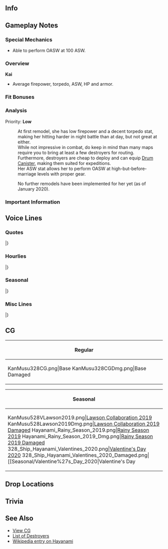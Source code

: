 ==Info==
{{KanmusuInfo|ID=328}}
{{KanmusuInfo|ID=328a}}

==Gameplay Notes==
===Special Mechanics===
* Able to perform OASW at 100 ASW.

===Overview===
'''Kai'''
* Average firepower, torpedo, ASW, HP and armor.  

===Fit Bonuses===
{{:{{BASEPAGENAME}}/Equipment Bonuses}}
{{clear}}

===Analysis===
Priority: '''Low'''

:At first remodel, she has low firepower and a decent torpedo stat, making her hitting harder in night battle than at day, but not great at either.
:While not impressive in combat, do keep in mind than many maps require you to bring at least a few destroyers for routing.
:Furthermore, destroyers are cheap to deploy and can equip [[Drum Canister]], making them suited for expeditions.
:Her ASW stat allows her to perform OASW at high-but-before-marriage levels with proper gear.


:No further remodels have been implemented for her yet (as of January 2020).

===Important Information===

==Voice Lines==
===Quotes===
{{ShipquoteHeader}}
{{ShipquoteKai
|scenario = Introduction
|origin = お姉ちゃん、司令、お疲れ様。夕雲型十二番艦、早波、参りました。
|translation = Onee-chan, Commander; thank you. 12th ship of the Yuugumo-class, Hayanami, has arrived.
|audio = Hayanami Introduction.mp3
}}
{{ShipquoteKai
|scenario = Introduction
|kai = yes
|origin = お姉ちゃん、司令、お疲れ様。夕雲型十二番艦、早波、今日も参りました。
|translation = Onee-chan, Commander; thank you. 12th ship of the Yuugumo-class, Hayanami, has arrived today too.
|audio = Hayanami Kai Introduction.mp3
}}
{{ShipquoteKai
|scenario = Library
|origin = 私、夕雲型駆逐艦、その十二番艦、早波。そうです、藤波お姉ちゃんの妹です。第二水雷戦隊と一翼として、護衛や哨戒はもちろん、輸送作戦だって、頑張りました。えぇ、タウイ？対潜哨戒？うーん、今度は負けないもん！お姉ちゃん、司令、見てて！
|translation = I'm the 12th ship of the Yuugumo-class destroyers, Hayanami. That's right, I'm Fujinami-oneechan's little sister. As part of the 2nd Torpedo Squadron, I did my best with escorts, patrols and even transport operations. Eh, Tawi? Anti-submarine patrols? No, I won't lose this time!<ref>She was sunk by [https://en.wikipedia.org/wiki/USS_Harder_(SS-257) USS Harder] while on ASW patrol around Tawi-Tawi.</ref> Onee-chan, Commander; just watch!
|audio = Hayanami Library.mp3
}}
{{ShipquoteKai
|scenario = Secretary 1
|origin = お姉ちゃん、じゃなかった…司令、何？
|translation = Onee-chan, no wait... Commander, what is it?
|audio = Hayanami Secretary 1.mp3
}}
{{ShipquoteKai
|scenario = Secretary 2
|origin = あぁ、あたしも忙しいです。本当です。
|translation = Ah, I'm busy too. It's true.
|audio = Hayanami Secretary 2.mp3
}}
{{ShipquoteKai
|scenario = Secretary 2
|kai = yes
|origin = 私も、結構やるでしょう？…えぇ？…もう、やれるもん！
|translation = I'm pretty good at this too right? ...Eh? ...Jeez, I can do it!
|audio = Hayanami Kai Secretary 2.mp3
}}
{{ShipquoteKai
|scenario = Secretary 3
|origin = お姉ちゃん、これなんですけど…あぁ、なるほど、そうっか。さすが私の藤な…お姉ちゃん。頼もしいです。あぁ、司令。えい、私の自慢のお姉ちゃんです。
|translation = Onee-chan, about this... Ah, I see, so that's it. As expected of my Fujina... my onee-chan. Ah, Commander. Yes, she's the onee-chan I'm proud of.
|audio = Hayanami Secretary 3.mp3
}}
{{ShipquoteKai
|scenario = Secretary Idle
|origin = ん、そこは…そこは、危ないよ、涼波お姉ちゃん。逃げて…逃げないと……はぁ、はぁ、夢…夢か……あぁ、お姉ちゃん、司令、えっと、私、なにか？……うーん、そうっか。私、ちょっと顔洗らってくる
|translation = Ngh, that... that place is dangerous, Suzunami-oneechan. Run... if you don't... *heavy breathing* A dream... It was just a dream... Ah, onee-chan, Commander; Uhmm, did you need something? ...No, I see. I'll go wash my face a bit.
|audio = Hayanami Idle.mp3
}}
{{ShipquoteKai
|scenario = Secretary (Married)
|origin = 司令、お姉ちゃんのついでね、お茶入れたよ。はい、これ。ついでのついでに羊羹も切っておいたから。まじついでだから。うん、そう。特に気にしないで。
|translation = Commader, since I made some tea for onee-chan. Here you go. Also while I'm at it, I cut some youkan too. It's really just because I was already making some. Yup, that's right. So don't mind me.
|audio = Hayanami Secretary Married.mp3
}}
{{ShipquoteKai
|scenario = Wedding
|origin = 司令、私呼んだ？えぇ、お姉ちゃん？うーん、知らない。遠征かな？えぇ、扉閉めるの？なんで？…何この箱？早波に？……じゃぁ、開けるよ？くぅ…何これ？えぇ、私？私に！？…うそ、私？私に？本当に！？…やった！
|translation = Commander, did you call me? Eh, onee-chan? No, I don't know where she is. Maybe she's on an expedition? Eh, shut the door? Why? ...What's this box? Is it for me? ...I'll open it ok? Huh... what's this? Eh, me? It's for me!? ...No way, for me? It's for me? Really!? ...Yay!
|audio = Hayanami Wedding.mp3
}}
{{ShipquoteKai
|scenario = Player's Score
|origin = お姉ちゃん、情報でしょう？あぁ、あたしが持ってくるから。…あぁ、これが…よっく…うわぁ…わわぁ…あぁ、し、司令？あ、ありがとう。
|translation = Onee-chan, you want information? Ah, I'll go fetch it. ...Ah, here it is... Hup... Whoa... whoaaaa... Ah, Co-commander? Th-thank you.
|audio = Hayanami Looking At Scores.mp3
}}
{{ShipquoteKai
|scenario = Joining the Fleet
|origin = 第三十二駆逐隊、早波、抜錨！お姉ちゃん、司令、行きます。
|translation = 32nd Destroyer Division, Hayanami, setting sail! Onee-chan, Commander; I'm off.
|audio = Hayanami Joining A Fleet.mp3
}}
{{ShipquoteKai
|scenario = Equipment 1
|origin = これか？つかえる？
|translation = This? Can I use it?
|audio = Hayanami Equipment 1.mp3
}}
{{ShipquoteKai
|scenario = Equipment 1
|kai = yes
|origin = 良さそう？使えるね。
|translation = Looks good? I can use this.
|audio = Hayanami Kai Equipment 1.mp3
}}
{{ShipquoteKai
|scenario = Equipment 2
|origin = んー。まあ、あったほうがいいよね。
|translation = Hmmm. Well, it's better than nothing.
|audio = Hayanami Equipment 2.mp3
}}
{{ShipquoteKai
|scenario = Equipment 3
|origin = お姉ちゃん、見てみて。
|translation = Onee-chan, take a look at this.
|audio = Hayanami Equipment 3.mp3
}}
{{ShipquoteKai
|scenario = Supply
|origin = ごちそうさまでした。
|translation = Thanks for the meal.
|audio = Hayanami Supply.mp3
}}
{{ShipquoteKai
|scenario = Docking (Minor Damage)
|origin = も、もうー、早波、少しお風呂入てもいい？司令、いいよね？
|translation = J-jeeez, can I take a short bath? Commander, can I?
|audio = Hayanami Docking Minor.mp3
}}
{{ShipquoteKai
|scenario = Docking (Major Damage)
|origin = あれ、先に誰か入てる？もしかして、お姉ちゃん！？あ、あたしも入る！よいっしょ…あ、あの！
|translation = Huh, did someone get in first? Could it be, onee-chan!? I-I'll get in too! There we go... Uh-umm!
|audio = Hayanami Docking Major.mp3
}}
{{ShipquoteKai
|scenario = Construction
|origin = できたみたい。
|translation = Looks like it's done.
|audio = Hayanami Construction.mp3
}}
{{ShipquoteKai
|scenario = Returning from Sortie
|origin = ただいまお姉ちゃん。早波、戻りました。
|translation = I'm home, onee-chan. I've returned.
|audio = Hayanami Returning From Sortie.mp3
}}
{{ShipquoteKai
|scenario = Returning from Sortie
|kai = yes
|origin = ただいまお姉ちゃん。早波、戻りました。
|translation = I'm home, onee-chan. I've returned.<ref>It's the same line with different inflection.</ref>
|audio = Hayanami Kai Returning From Sortie.mp3
}}
{{ShipquoteKai
|scenario = Starting a Sortie
|origin = こ、こう見えても、第二水雷戦隊所属です。夕雲型駆逐艦、早波、出撃です！
|translation = I-I may not look it but I'm still a member of the 2nd Torpedo Squadron. Yuugumo-class destroyer, Hayanami, sortieing!
|audio = Hayanami Starting A Sortie.mp3
}}
{{ShipquoteKai
|scenario = Starting a Battle
|origin = お姉ちゃん、見つけたから。艦隊、合戦用意です。私、負けません！
|translation = Onee-chan, we've spotted them. Fleet, ready for battle. I won't lose!
|audio = Hayanami Battle Start.mp3
}}
{{ShipquoteKai
|scenario = Attack
|origin = 私、負けないもん。
|translation = I won't lose.
|audio = Hayanami Attack.mp3
}}
{{ShipquoteKai
|scenario = Night Battle Attack 
|origin = あそこだ。見つけた。ーてぇ！
|translation = There they are. I see them. Fire!
|audio = Hayanami Night Attack.mp3
}}
{{ShipquoteKai
|scenario = Night Battle Attack 
|kai = yes
|origin =  あそこだ。見つけたから、逃さない！
|translation = There they are. Now that we've found them, don't let them escape!
|audio = Hayanami Kai Night Attack.mp3
}}
{{ShipquoteKai
|scenario = Night Battle
|origin = 追っかけちゃおう。艦隊、夜戦追撃、やっちゃえます！
|translation = Let's go after them. Fleet, begin the night battle pursuit!
|audio = Hayanami Night Battle.mp3
}}
{{ShipquoteKai
|scenario = MVP
|origin = 見てみて、お姉ちゃん、私が、早波が、一番だって！えへへぇ。やった！司令、ありがとう。みんなにも自慢してくるね。やった。
|translation = Check this out, onee-chan; I'm number one! Ehehe. Hooray! Commander, thank you. I'm proud of everyone too. Hooray.
|audio = Hayanami MVP.mp3
}}
{{ShipquoteKai
|scenario = Minor Damage 1
|origin = きゃあぁー！な、なに？
|translation = Kyaaah! Wh-what was that?
|audio = Hayanami Minor Damage 1.mp3
}}
{{ShipquoteKai
|scenario = Minor Damage 2
|origin = うそ、うそだ！
|translation = No, no way!
|audio = Hayanami Minor Damage 2.mp3
}}
{{ShipquoteKai
|scenario = Major Damage
|origin = いやだよ。返り討ちなんで…わ、私は負けないもん！
|translation = Oh no. I'm getting overwhelmed... I-I won't lose!
|audio = Hayanami Major Damage.mp3
}}
{{ShipquoteKai
|scenario = Sunk
|origin = そう…っか…また沈むんだ…わたし……いやだな……お姉ちゃん、みんあ、司令…また…ね…
|translation = I... see... I'm sinking... again... I don't want this... Onee-chan, everyone, Commander... See you... later...
|audio = Hayanami Sunk.mp3
}}
|} <references/>

{{clear}}

===Hourlies===
{{ShipquoteHeader | type = hourly}}
{{ShipquoteKai
|scenario = 00:00 
|origin = 今日は、私、早波が担当するね。えぇ、いやだ。ちゃんとできるし。秘書官くらい、できるもん！
|translation = I'll be in charge today. Eh, I don't wanna. I can do it properly. Even I can be a secretary!
|audio = Hayanami Kai Hourly 00.mp3
}}
{{ShipquoteKai
|scenario = 01:00 
|origin = えっと、現在時刻は…あぁ、そっか、マルヒトマルマル。真夜中です。
|translation = Uhmm, the time is now... Ah, yes, 0100. It's midnight.
|audio = Hayanami Kai Hourly 01.mp3
}}
{{ShipquoteKai
|scenario = 02:00 
|origin = 夜は本当静か……鎮守府もちょっと静かすぎて、怖くない？ねぇ？…あぁ、時間はね、マルフタマルマル。
|translation = The night is really quiet... Isn't it kinda scary when the Naval Base is too quiet? Well? ...Ah, the time is 0200.
|audio = Hayanami Kai Hourly 02.mp3
}}
{{ShipquoteKai
|scenario = 03:00 
|origin = 仕方ない、自分が飲むついでに、お茶を入れて上げる。時間はね…あぁ、ちょうど今、マルサンマルマルです。
|translation = Since I want to drink some tea, I made some for you too. The time is now... Ah, it just turned 0300.
|audio = Hayanami Kai Hourly 03.mp3
}}
{{ShipquoteKai
|scenario = 04:00 
|origin = ふあぁー。もうすぐ朝…さすがに、眠い…お茶…入れ直しますわ…はい……時間は…マルヨンマルマルです。
|translation = *Yaaaaaawn* It's almost morning... I'm really sleepy... I'll... make some more tea... Here... The time is... 0400.
|audio = Hayanami Kai Hourly 04.mp3
}}
{{ShipquoteKai
|scenario = 05:00 
|origin = 見てみて、朝！朝日って、きれいですよね？体内時計もリセットされるって感じ。えぇ、時間？あぁ、そっか。時間はマルゴーマルマルです。
|translation = Look at that, it's morning! The morning sun is beautiful isn't it? It just feels like it resets your internal clock. Eh, the time? Ah, yes. The time is 0500.
|audio = Hayanami Kai Hourly 05.mp3
}}
{{ShipquoteKai
|scenario = 06:00 
|origin = 総員起こし！朝です！朝！マルロクマルマルです。あぁ、司令、私、お姉ちゃん起こしてきます。えぇ、心配しないでください。すぐに戻りますから。
|translation = All hands assemble! It's morning now! Morning! It's 0600. Ah, Commander, I'll go wake onee-chan up. Eh, don't worry. I'll be right back.
|audio = Hayanami Kai Hourly 06.mp3
}}
{{ShipquoteKai
|scenario = 07:00 
|origin = 司令、お姉ちゃんも起きました。さあ、二人の朝食準備、私が張り切ってしますね。炊きたて麦飯と、熱々お味噌汁、あと沢庵っと。さあ、召し上がれ。…あぁ、そうだ、マルナナマルマルです。
|translation = Commander, I've woken onee-chan up too. Now, here's the breakfast I worked hard to make for both of you. Freshly cooked barley rice, hot miso soup and some pickled daikon. Now, help yourself. ...Ah, that's right, it's 0700.
|audio = Hayanami Kai Hourly 07.mp3
}}
{{ShipquoteKai
|scenario = 08:00 
|origin = お姉ちゃん、またおかわり？太っても知らないよ。でも、そんなお姉ちゃんも、好き。あぁ、司令はもいいんだ？本当に？片付けちゃうよ？あぁ、いけない。もうマルハチマルマルよ。お姉ちゃん、急いで。
|translation = Onee-chan, you want another helping? I won't be responsible if you get fat. But, I'll still love you, onee-chan. Ah, you're done, Commander? Really? Shall I clean up then? Ah, oh no. It's already 0800. Onee-chan, hurry up.
|audio = Hayanami Kai Hourly 08.mp3
}}
{{ShipquoteKai
|scenario = 09:00 
|origin = ふぁ、よし。お姉ちゃん、片付け者も終わったよ。じゃあ、三十二駆、海に出よ。司令、いいよね？そうだ、現在時刻は…えっと、マルキュマルマル。
|translation = Whew, alright. Onee-chan, I'm done cleaning up. Now, let DesDiv32 head out to sea. Commander, that's fine right? Oh right, the time is now... Ummm, 0900.
|audio = Hayanami Kai Hourly 09.mp3
}}
{{ShipquoteKai
|scenario = 10:00 
|origin = 私、海はやっぱり好き。いいよね、お姉ちゃん？えぇ、も疲れた？うそ。まだ、ヒトマルマルマルだよ。
|translation = I definitely love the sea. Isn't that right, onee-chan? Eh, you're already tired? No way. It's still only 1000 you know.
|audio = Hayanami Kai Hourly 10.mp3
}}
{{ShipquoteKai
|scenario = 11:00 
|origin = 司令、お姉ちゃんがピンチだから、ちょっと休んでもいい？まだヒトヒトマルマルだけど…先にお昼にしちゃお？あぁ、それはだめ？はーい。
|translation = Commander, onee-chan is in a bit of a pinch so can we take a short break? It's still only 1100 but... Shall we have lunch early? Ah, we can't? Alriiight.
|audio = Hayanami Kai Hourly 11.mp3
}}
{{ShipquoteKai
|scenario = 12:00 
|origin = 司令、お姉ちゃんは先に返したよ。いいよね？その変わり、 早波特製の麦飯おにぎり、二人分食べてもいいよ。…おぉ、そんなにいらない？じゃあ、半分ずつ食べよ。時間は、ちょうどお昼。ヒトフタマルマル。
|translation = Commander, onee-chan went back first. That's fine right? So now you can have two helpings of my special barley rice balls. ...Oh, you don't need it? Then, just have half of it. The time is now exactly noon. 1200.
|audio = Hayanami Kai Hourly 12.mp3
}}
{{ShipquoteKai
|scenario = 13:00 
|origin = お昼、食べ過ぎた…ふぁ…ふぁー…ふぁー…ヒトサン…マルマル。
|translation = I ate too much for lunch... *Heavy breathing*... 13...00...
|audio = Hayanami Kai Hourly 13.mp3
}}
{{ShipquoteKai
|scenario = 14:00 
|origin = あぁ、しまちゃん、こにちわ。いつも早くって、元気だね。あぁ、私？ちょっとお昼食べて過ぎて。あぁ、もういない。そんな、ヒトヨンマルマル。
|translation = Ah, Shima-chan, hello. You're always fast and looking well. Ah, me? I ate a bit too much for lunch. Ah, she's already gone. It's now 1400.
|audio = Hayanami Kai Hourly 14.mp3
}}
{{ShipquoteKai
|scenario = 15:00 
|origin = ふぁ、やっと調子戻ってきた。ふぅー、やっぱりお茶って最強だよね。色々落ち着く。…司令にもお茶を足すね。時間は…あぁ、もうヒトゴーマルマルだ。
|translation = Whew, I'm finally feeling better. Aaah, tea is definitely the best. It calms you down in all sorts of ways. ...Here's a cup for you too, Commander. The time is now... Ah, it's already 1500.
|audio = Hayanami Kai Hourly 15.mp3
}}
{{ShipquoteKai
|scenario = 16:00 
|origin = あぁ、能代さん、お疲れ様です。はい、特に報告事項はありません。現在時刻ヒトロクマルマル。以上です。
|translation = Ah, Noshiro, good work. Yes, I have nothing to report. The time is now 1600. That is all.<ref>Noshiro was the leader of DesRon2 while Hayanami was a member.</ref>
|audio = Hayanami Kai Hourly 16.mp3
}}
{{ShipquoteKai
|scenario = 17:00 
|origin = 能代さんの事？きれいな人ですよね？お姉ちゃんの次にきれいかも。あぁ、司令、見てみて。夕日、きれい。私この時間は好き。きれいなヒトナナマルマル。
|translation = About Noshiro? She's someone beautiful isn't she? I think she's second only to onee-chan. Ah, Commander, look at that. The sunset is beautiful. I like this time of day. It's a beautiful 1700.
|audio = Hayanami Kai Hourly 17.mp3
}}
{{ShipquoteKai
|scenario = 18:00 
|origin = いやだ、もうこんな時間。夕食の準備しなきゃ。はまちゃん、手伝って。…あぁ、ごめん。ありがとう。お姉ちゃん、司令、ちょっとまっててね。時間は、ヒトハチマルマル。
|translation = Oh no, it's already this late. I'll need to go get dinner ready. Hama-chan, help me. ...Ah, excuse me. Thank you. Onee-chan, Commander; just wait a minute. The time is 1800.
|audio = Hayanami Kai Hourly 18.mp3
}}
{{ShipquoteKai
|scenario = 19:00 
|origin = 夕食完成。今日は豪華だよ。アジフライ定食！ほら、上げたて美味しいの。食べて、食べて。あぁ、そうだ、現在時刻ヒトキュマルマル。食べて。
|translation = Dinner is ready. Today is something extra special. An aji-fry set! Go on, I guarantee it's delicious. Eat up, eat up. Ah, that's right, the time is now 1900. Eat up.<ref>Aji-fry means deep-fried horse mackerel.</ref>
|audio = Hayanami Kai Hourly 19.mp3
}}
{{ShipquoteKai
|scenario = 20:00 
|origin = お姉ちゃん、司令、夕食のアジフライはどうでした？美味しいかった？…そう？良かった。お茶入れるね。フタマルマルマ…おぉ、山城さん？
|translation = Onee-chan, Commander; how was the aji-fry for dinner? Was it delicious? ...Really? That's great. I'll get you some tea. 200... Oh, Yamashiro?
|audio = Hayanami Kai Hourly 20.mp3
}}
{{ShipquoteKai
|scenario = 21:00 
|origin = えぇ、扶桑さんですか？いえ、こちらには今日はいらっしゃってもいませ…あ、あの、山城さん……いない。そうだ、現在時刻…えっと、フタヒトマルマルです。
|translation = Eh, Fusou? No, she hasn't been around here toda... Uh-umm, Yamashiro... She's gone. Oh right, the time is now... Ummm, 2000.
|audio = Hayanami Kai Hourly 21.mp3
}}
{{ShipquoteKai
|scenario = 22:00 
|origin = 山城さんもお姉さん思いで、とっても素敵ですよね。あんな感じに、一途に人愛せったらって、私もドキドキ思うです。……司令、あの、聞いてます？…もう！現在時刻は、フタフタマルマルです。もう！
|translation = Yamashiro's feelings for her sister are wonderful. I feel my heart pounding when I see such loyalty... Commander, umm, are you listening? ...Jeez! The time is now 2200. Jeez!
|audio = Hayanami Kai Hourly 22.mp3
}}
{{ShipquoteKai
|scenario = 23:00 
|origin = 今日も、色々あったよな、なかったよな。…少しだけ疲れましたね。明日に備えて、少し休みましょうか？フタサンマルマル。お疲れさまでした！
|translation = So many things happened and didn't happen today. ...It was kinda tiring. Shall we get some rest to prepare for tomorrow? 2300. Thanks for your hard work!
|audio = Hayanami Kai Hourly 23.mp3
}}
|} <references/>

{{clear}}

===Seasonal===
{{SeasonalHeaderOld}}
{{SeasonalQuote
|scenario = [[Seasonal/Setsubun_2019|Setsubun 2019]]
|origin = 鬼はー外！福はー内！…あぁ、はまちゃん、ごめん。いったかった？
|translation =	Demons begone~! Fortune welcome~! ...Ah, Hama-chan, sorry. Did that hurt?	
|audio = Hayanami_Setsubun_2019_Sec1.mp3
|notes = 
}}
{{SeasonalQuote
|scenario = [[Seasonal/Valentine%27s_Day_2019|Valentine's Day 2019]]
|origin = お姉ちゃん、司令、ハッピーバレンタイン！えへへ、早波、一所懸命作ったの。
|translation =	Onee-chan, Commander; Happy Valentine's! Ehehe, I put my all into making this.
|audio = Hayanami_Valentines_2019_Sec1.mp3
|notes = 
}}
{{SeasonalQuote
|scenario = [[Seasonal/White_Day_2019|White Day 2019]]
|origin = 司令、見てみて。これ、お姉ちゃんにもらったの！あぁ、司令もくれるの？ありがとう。
|translation =	Commander, take a look. I got this from onee-chan! Ah, you're giving me something too? Thanks.
|audio = Hayanami_White_Day_2019_Sec1.mp3
|notes = 
}}
{{SeasonalQuote
|scenario = [[Seasonal/Rainy_Season_2019|Rainy Season 2019]]
|origin = お姉ちゃん！　見て見てぇ！　あたし、梅雨フル装備。いつ夕立が来ても大丈夫だよ～！
|translation =	Onee-chan! Look, look! My full anti-tsuyu equipment. Whenever a rain shower comes, I'll be ready~!
|audio = Hayanami_Rainy_Season_2019_Sec1.mp3
|notes = 
}}
{{SeasonalQuote
|scenario = [[Seasonal/Summer_2019|Summer 2019]]
|origin = みんな水着と着るんだ…んー…お姉ちゃんは…！あぁ、着なさそう…
|translation =	Everyone is wearing swimsuts... Hmmm... Onee-chan is...! Ah, she isn't...
|audio = Hayanami_Summer_2019_Sec1.mp3
|notes = 
}}
{{SeasonalQuote
|scenario = [[Seasonal/Summer_2019|Summer 2019]]
|origin = お姉ちゃん…浴衣…いい！とっても似合ってます！さすが、私のお姉ちゃん！
|translation =	Onee-chan... that yukata... looks good! It looks really good on you! Just what I expect from my sister!
|audio = Hayanami_Summer2_2019_Sec1.mp3
|notes = 08/08/2019 Update.
}}
{{SeasonalQuote
|scenario = [[Seasonal/Summer_2019|Summer 2019]]
|origin = 何？佐世保？私、舞鶴生まれだもん。…えぇ、お姉ちゃん行くの？じゃあ、私も！
|translation =	What? Sasebo? I'm from Maizuru. ...Eh, you're going, onee-chan? Then, I'll come too!
|audio = Hayanami_Summer_2019_Sec2.mp3
|notes = 08/08/2019 Update.
}}
{{SeasonalQuote
|scenario = [[Seasonal/New_Year_2020|New Year 2020]]
|origin = 	お姉ちゃん、司令、新年あけましておめでとう！今年も、めいいっぱい一緒にいよね？あぁ、あれ？あれれ？
|translation =	Onee-chan, Commander, Happy New Year! Let's spend lots of time together again this year alright? Ah, wha? Huuuh?
|audio = Hayanami_New_Year_2020_Secretary_1.mp3
|notes = 
}}
{{SeasonalQuote
|scenario = [[Seasonal/Valentine%27s_Day_2020|Valentine's Day 2020]]
|origin = これが、お姉ちゃん…これが、ハマちゃん…よし！
|translation =	This is for onee-chan... This is for Hama-chan... Alright!
|audio = Hayanami_Valentines_2020_Secretary_1.mp3
|notes = Secretary 1
}}
{{SeasonalQuote
|scenario = [[Seasonal/Valentine%27s_Day_2020|Valentine's Day 2020]]
|origin = 	ん、でこれが……まあ、いいよね。
|translation =	And this is for... Well, it should be alright.
|audio = Hayanami_Valentines_2020_Secretary_2.mp3
|notes = Secretary 2
}}
{{SeasonalQuote
|scenario = [[Seasonal/Valentine%27s_Day_2020|Valentine's Day 2020]]
|origin = 	ごほ。お姉ちゃん、ハマちゃん、司令、 ハッピー バレンタイン！えへへー。中身はね、手作りだよ。早波一所懸命作ったの。どうぞ。
|translation =	Ahem. Onee-chan, Hama-chan, Commander, Happy Valentines! Ehehehe. It's handmade. I did my very best making it. Have some.
|audio = Hayanami_Valentines_2020_Secretary_3.mp3
|notes = Secretary 3
}}
{{SeasonalQuote
|scenario = [[Seasonal/Valentine%27s_Day_2020|Valentine's Day 2020]]
|origin = うそ！嫌だ！チョコは死守だもん！
|translation =	Oh no! No way! I'll give my life for my chocolates!
|audio = Hayanami_Valentines_2020_Minor_Damage_2.mp3
|notes = Minor Damage 2
}}
{{SeasonalQuote
|scenario = [[Seasonal/Valentine%27s_Day_2020|Valentine's Day 2020]]
|origin = 嫌だよ。やらせないもん！私のチョコはそんなに簡単にやらせない！
|translation =	No way. I won't let you have it! You're not getting my chocolates that easily!
|audio = Hayanami_Valentines_2020_Major_Damage.mp3
|notes = Major Damage
}}
{{SeasonalQuote
|scenario = [[Seasonal/Hinamatsuri_2020|Hinamatsuri 2020]]
|origin = 	おねえちゃんと、ハマちゃん、喜んでもらえてよかった。
|translation =	Onee-chan and Hama-chan, I'm glad we could cheer you up.
|audio = Hayanami_Hinamatsuri_2020_Secretary_2.mp3
|notes = Secretary 2
}}
{{SeasonalQuote
|scenario = [[Seasonal/Seventh_Anniversary|7th Anniversary]]
|origin = お姉ちゃん、ハマちゃん、七周年なんだって。すごいよね？えへへぇ。お姉ちゃん、おめでとう。
|translation =	Sis, Hama-chan, it's the 7th Anniversary. Isn't that amazing? Hehehe. Sis, congrats.
|audio = Hayanami_7th_Anniversary_Secretary_1.mp3
|notes = Secretary 1
}}
{{SeasonalQuote
|scenario = [[Seasonal/Seventh_Anniversary|7th Anniversary]]
|origin = お姉ちゃん、お家に一緒にいよ。あぁ、司令？お姉ちゃん、どこ
|translation =	Sis, I'll go home with you. Ah, Commander? Where's sis?
|audio = Hayanami_7th_Anniversary_Secretary_2.mp3
|notes = Secretary 2
}}
{{SeasonalQuote
|scenario = [[Seasonal/Autumn_2020|Autumn 2020]]
|origin = お姉ちゃん、秋祭りの季節です。一緒に行きましょう！あたしも、楽しみにしていたの。
|translation =	Sis, it's time for the Autumn Festival. Let's go together! I was looking forward to it too.
|audio = Hayanami_Autumn_2020_Secretary_1.mp3
|notes = 
}}
{{SeasonalQuote
|scenario = [[Seasonal/Coming_of_Spring_2021|Coming of Spring 2021]]
|origin =お姉ちゃん、食べ過ぎ？大丈夫？私、お水持ってくる！ 
|translation =	Big sis, did you eat too much? Are you alright? I'll go get you some water! 
|audio = Hayanami_Spring_2021_Secretary_1.mp3
|notes =
}}
{{SeasonalQuote
|scenario = [[Seasonal/Eighth_Anniversary|8th Anniversary]]
|origin = お姉ちゃん、ハマちゃん、艦隊は、八周年なんだって。すごいよね。えへへへへ。お姉ちゃん、おめでとう。
|translation =	Big sis, Hama-chan, I heard it's the fleet's 8th Anniversary. That's amazing. Ehehehehe. Big sis, congrats.
|audio = Hayanami_8th Anniversary_Secretary_1.mp3
|notes = 
}}
|}<references/>

{{clear}}

===Misc Lines===
{{SeasonalHeaderOld}}
{{SeasonalQuote
|scenario = [[Winter_2019_Event#Friend_Fleet_Voice_Lines|Winter 2019 Event]]
|origin = お姉ちゃん、わかった！いけー！
|translation =	Onee-chan, I understand! Let's gooo!
|audio = HayanamiKai-Friend_Fleet_1.mp3
|notes = Friend Fleet 1
}}
{{SeasonalQuote
|scenario = [[Winter_2019_Event#Friend_Fleet_Voice_Lines|Winter 2019 Event]]
|origin = 第三十二駆逐隊、戦場海域、到着しました。お姉ちゃん、いい？突入しちゃえます！
|translation =	The 32nd Destroyer Division has arrived at the operation area. Onee-chan, ready? Let's charge right in!
|audio = HayanamiKai-Friend_Fleet_2.mp3
|notes = Friend Fleet 2
}}
|}<references/>

{{clear}}

==CG==
{| class="mw-collapsible mw-collapsed wikitable" style="width: 100%;"
!Regular
|-
|<gallery>
KanMusu328CG.png|Base
KanMusu328CGDmg.png|Base Damaged
</gallery>
|}

{| class="mw-collapsible mw-collapsed wikitable" style="width: 100%;"
!Seasonal
|-
|<gallery>
KanMusu528VLawson2019.png|[[Seasonal/Valentine%27s_Day_2019|Lawson Collaboration 2019]]
KanMusu528Lawson2019Dmg.png|[[Seasonal/Valentine%27s_Day_2019|Lawson Collaboration 2019 Damaged]]
Hayanami_Rainy_Season_2019.png|[[Seasonal/Rainy_Season_2019|Rainy Season 2019]]
Hayanami_Rainy_Season_2019_Dmg.png|[[Seasonal/Rainy_Season_2019|Rainy Season 2019 Damaged]]
328_Ship_Hayanami_Valentines_2020.png|[[Seasonal/Valentine%27s_Day_2020|Valentine's Day 2020]]
328_Ship_Hayanami_Valentines_2020_Damaged.png|[[Seasonal/Valentine%27s_Day_2020|Valentine's Day
</gallery>
|}

==Drop Locations==


==Trivia==

==See Also==
*[[{{PAGENAMEE}}/Gallery|View {{PAGENAME}} CG]]
*[[Elitedd|List of Destroyers]]
*[[wikipedia:Japanese_destroyer_Hayanami|Wikipedia entry on Hayanami]]
{{shiplist}}